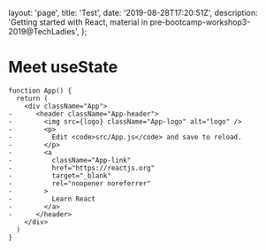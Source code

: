   layout: 'page',
  title: 'Test',
  date: '2019-08-28T17:20:51Z',
  description:
    'Getting started with React, material in pre-bootcamp-workshop3-2019@TechLadies',
};

# Meet useState

```tsx {diff}
function App() {
  return (
    <div className="App">
-      <header className="App-header">
-        <img src={logo} className="App-logo" alt="logo" />
-        <p>
-          Edit <code>src/App.js</code> and save to reload.
-        </p>
-        <a
-          className="App-link"
-          href="https://reactjs.org"
-          target="_blank"
-          rel="noopener noreferrer"
-        >
-          Learn React
-        </a>
-      </header>
    </div>
  )
}
```
